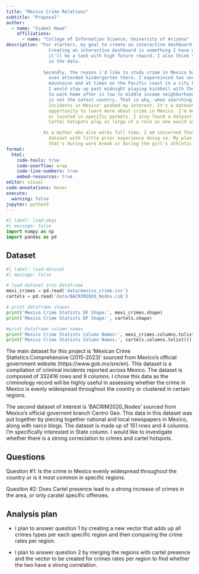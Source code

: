```yaml
---
title: "Mexico Crime Relations"
subtitle: "Proposal"
author: 
  - name: "Isabel Howe"
    affiliations:
      - name: "College of Information Science, University of Arizona"
description: "For starters, my goal to create an interactive dashboard is due to the utiliy I see in creating such a dashboard in my current career. 
                Creating an interactive dashboard is something I have never pushed myself to do, and so, while I may regret the extra work, I find
                it'll be a task with high future reward. I also think that an interactive dashboard is a favorable way to get the viewers interested 
                in the data.
                
              Secondly, the reason i'd like to study crime in Mexico has to do with my background. I grew up spending all of my summers in Mexico, I
                even attended kindergarten there. I expereinced two very different worlds in Mexico, as, at times, I would stay at a small ranch town in the 
                mountains and at times on the Pacific coast in a city known to hold a large tourist attraction. I did not live a sheltered life there, 
                I would stay up past midnight playing kickball with the neighborhood kids and, later on in life, would attend dances with my cousins. Only 
                to walk home after in low to middle income neighborhoods. I felt very safe growing up there; however, it is common knowledge that Mexico 
                is not the safest country. That is why, when searching through databases through Kaggle's platform, "An Extensive Compilation of Criminal 
                Incidents in Mexico" peaked my interest. It's a dataset sourced from the Official Mexican Government Website. The dataset provides me an
                opportunity to learn more about crime in Mexico. I'm mostly interested in answering whether the crime is wide-spread throughout the country 
                or located in specific pockets. I also found a dataset regarding Cartel Networks. It would be interesting to merge the dataset to see if 
                Cartel hotspots play as large of a role as one would assume. 

              As a mother who also works full time, I am concerned that I am trying to bite off more than I can handle by creating an interactive   
                dataset with little prior experience doing so. My plan of attack is to dedicate minimum an hour daily to the project. Whether   
                that's during work break or during the girl's athletic practices, prioritizing this project will be a great personal reward."
format:
  html:
    code-tools: true
    code-overflow: wrap
    code-line-numbers: true
    embed-resources: true
editor: visual
code-annotations: hover
execute:
  warning: false
jupyter: python3
---
```


```python
#| label: load-pkgs
#| message: false
import numpy as np
import pandas as pd
```

## Dataset

```python
#| label: load-dataset
#| message: false

# load dataset into dataframe
mexi_crimes = pd.read('data/mexico_crime.csv')
cartels = pd.read('data/BACRIM2020_Nodes.csb')

# print dataframe shapes
print('Mexico Crime Statists DF Shape:', mexi_crimes.shape)
print('Mexico Crime Statists DF Shape:', cartels.shape)

#print dataframe column names
print('Mexico Crime Statists Column Names:', mexi_crimes.columns.tolist())
print('Mexico Crime Statists Column Names:', cartels.columns.tolist())
```

The main dataset for this project is 'Mexican Crime Statistics:Comprehensive (2015-2023)' sourced from Mexico's official government website (https://www.gob.mx/sre/en).
This dataset is a compilation of criminal incidents reported across Mexico. The dataset is composed of 332416 rows and  9 columns. I chose this data as the criminology 
record will be highly useful in assessing whether the crime in Mexico is evenly widespread throughout the country or clustered in certain regions. 

The second dataset of interest is 'BACRIM2020_Nodes' sourced from Mexico's official governent branch Centro Geo. This data in this dataset was put together by piecing 
together national and local newspapers in Mexico, along with narco blogs. The dataset is made up of 151 rows and 4 columns. I'm specifically interested in 
State column. I would like to investigate whether there is a strong correclation to crimes and cartel hotspots. 


## Questions

Question #1: Is the crime in Mexico evenly widespread throughout the country or is it most common in specific regions.

Quesiton #2: Does Cartel presence lead to a strong increase of crimes in the area, or only caratel specific offenses. 

## Analysis plan

- I plan to answer question 1 by creating a new vector that adds up all crimes types per each specific region and then comparing the crime rates per region. 

- I plan to answer question 2 by merging the regions with cartel presence and the vector to be created for crimes rates per region to find whether the two 
have a strong correlation. 
